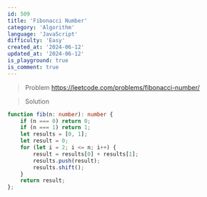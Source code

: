 ```yaml
---
id: 509
title: 'Fibonacci Number'
category: 'Algorithm'
language: 'JavaScript'
difficulty: 'Easy'
created_at: '2024-06-12'
updated_at: '2024-06-12'
is_playground: true
is_comment: true
---
```


> Problem
https://leetcode.com/problems/fibonacci-number/

> Solution

``` typescript
function fib(n: number): number {
    if (n === 0) return 0;
    if (n === 1) return 1;
    let results = [0, 1];
    let result = 0;
    for (let i = 2; i <= n; i++) {
        result = results[0] + results[1];
        results.push(result);
        results.shift();
    }
    return result;
};
```
